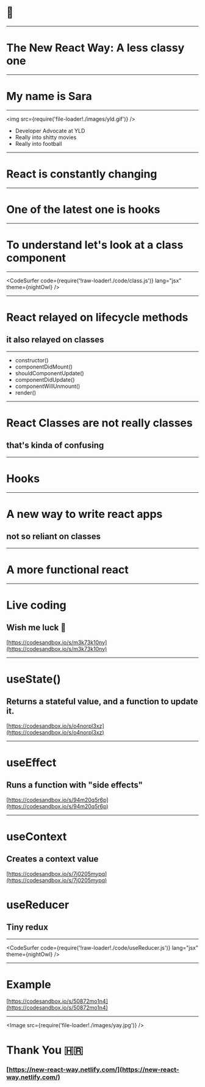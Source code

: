 
<Head>
  <title>The New React Way: A less classy one</title>
</Head>

# 👋

---

# The New React Way: A less classy one

---

# My name is Sara

---


<img src={require('file-loader!./images/yld.gif')} />

- Developer Advocate at YLD
- Really into shitty movies
- Really into football

---

# React is constantly changing

---

# One of the latest one is hooks

---

# To understand let's look at a class component

---

<CodeSurfer
  code={require('!raw-loader!./code/class.js')}
  lang="jsx"
  theme={nightOwl}
/>

---

# React relayed on lifecycle methods

## it also relayed on classes

---

- constructor()
- componentDidMount()
- shouldComponentUpdate()
- componentDidUpdate()
- componentWillUnmount()
- render()

---

# React Classes are not really classes

## that's kinda of confusing

---

# Hooks

---

# A new way to write react apps

## not so reliant on classes

---

# A more functional react

---

# Live coding

## Wish me luck 🤞

[https://codesandbox.io/s/m3k73k10ny](https://codesandbox.io/s/m3k73k10ny)

---

# useState()

## Returns a stateful value, and a function to update it.

[https://codesandbox.io/s/o4norpl3xz](https://codesandbox.io/s/o4norpl3xz)

---

# useEffect

## Runs a function with "side effects"

[https://codesandbox.io/s/94m20q5r6p](https://codesandbox.io/s/94m20q5r6p)

---

# useContext

## Creates a context value

[https://codesandbox.io/s/7j0205mypq](https://codesandbox.io/s/7j0205mypq)

# useReducer

## Tiny redux

---

<CodeSurfer
  code={require('!raw-loader!./code/useReducer.js')}
  lang="jsx"
  theme={nightOwl}
/>

---

# Example

[https://codesandbox.io/s/50872mo1n4](https://codesandbox.io/s/50872mo1n4)

---


<Image src={require('file-loader!./images/yay.jpg')} />

# Thank You 🇭🇷

### [https://new-react-way.netlify.com/](https://new-react-way.netlify.com/)

